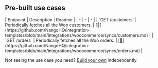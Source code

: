 
## Pre-built use cases

<AccordionGroup>


<Accordion title="Others">
| Endpoint | Description | Readme |
| - | - | - |
| `GET /customers` | Periodically fetches all the Woo customers. | [🔗](https://github.com/NangoHQ/integration-templates/blob/main/integrations/woocommerce/syncs/customers.md) |
| `GET /orders` | Periodically fetches all the Woo orders. | [🔗](https://github.com/NangoHQ/integration-templates/blob/main/integrations/woocommerce/syncs/orders.md) |
</Accordion>

</AccordionGroup>

<Tip>Not seeing the use case you need? [Build your own](https://docs.nango.dev/guides/customize/setup) independently.</Tip>
